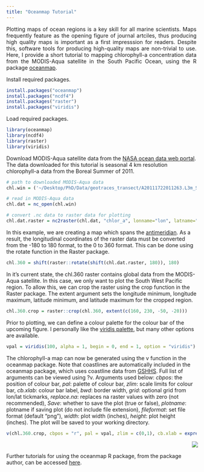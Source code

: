```yaml
---
title: "Oceanmap Tutorial"
---
```


<p style="text-align:justify">
Plotting maps of ocean regions is a key skill for all marine scientists. Maps frequently feature as the opening figure of journal artciles, thus producing high quality maps is important as a first impresssion for readers. Despite this, software tools for producing high-quality maps are non-trivial to use. Here, I provide a short tutorial to mapping chlorophyll-a concentration data from the MODIS-Aqua satellite in the South Pacific Ocean, using the R package [oceanmap](https://cran.r-project.org/web/packages/oceanmap/oceanmap.pdf).
</p>

Install required packages.

```r
install.packages("oceanmap")
install.packages("ncdf4")
install.packages("raster")
install.packages("viridis")
```
<p style="text-align:justify">

Load required packages.
```r
library(oceanmap)
library(ncdf4)
library(raster)
library(viridis)
```
<p style="text-align:justify">

Download MODIS-Aqua satellite data from the [NASA ocean data web portal](https://oceandata.sci.gsfc.nasa.gov/MODIS-Aqua/Mapped/). The data downloaded for this tutorial is seasonal 4 km resolution chlorophyll-a data from the Boreal Summer of 2011. 

```r
# path to downloaded MODIS-Aqua data
chl.win = ('~/Desktop/PhD/Data/geotraces_transect/A20111722011263.L3m_SNSU_CHL_chlor_a_4km.nc')

# read in MODIS-Aqua data
chl.dat = nc_open(chl.win)

# convert .nc data to raster data for plotting
chl.dat.raster = nc2raster(chl.dat, "chlor_a", lonname="lon", latname="lat", date=T)
```
<p style="text-align:justify">

In this example, we are creating a map which spans the [antimeridian](https://en.wikipedia.org/wiki/180th_meridian). As a result, the longitudinal coordinates of the raster data must be converted from the -180 to 180 format, to the 0 to 360 format. This can be done using the rotate function in the Raster package. 

```r
chl.360 = shift(raster::rotate(shift(chl.dat.raster, 180)), 180)
```
<p style="text-align:justify">

In it's current state, the chl.360 raster contains global data from the MODIS-Aqua satellite. In this case, we only want to plot the South West Pacific region. To allow this, we can crop the raster using the crop function in the Raster package. The extent argument sets the longitude minimum, longitude maximum, latitude minimum, and latitude maximum for the cropped region. 

```r
chl.360.crop = raster::crop(chl.360, extent(c(160, 230, -50, -20))) 
```
<p style="text-align:justify">

Prior to plotting, we can define a colour palette for the colour bar of the upcoming figure. I personally like the [viridis palette](https://cran.r-project.org/web/packages/viridis/vignettes/intro-to-viridis.html), but many other options are available. 

```r
vpal = viridis(100, alpha = 1, begin = 0, end = 1, option = "viridis")
```
<p style="text-align:justify">

The chlorophyll-a map can now be generated using the v function in the oceanmap package. Note that coastlines are automatically included in the oceanmap package, which uses coastline data from [GSHHS](https://www.ngdc.noaa.gov/mgg/shorelines/gshhs.html). Full list of arguments can be viewed using ?v. Arguments used below: *cbpos*: the position of colour bar, *pal*: palette of colour bar, *zlim*: scale limits for colour bar, *cb.xlab*: colour bar label, *bwd*: border width, *grid*: optional grid from lon/lat tickmarks, *replace.na*: replaces na raster values with zero (not recommended), *Save*: whether to save the plot (true or false), *plotname*: plotname if saving plot (do not include file extension), *fileformat*: set file format (default "png"), *width*: plot width (inches), *height*: plot height (inches). The plot will be saved to your working directory. 

```r
v(chl.360.crop, cbpos = "r", pal = vpal, zlim = c(0,1), cb.xlab = expression("Chlorophyll-a (mg m"^-3*")"), bwd = 0.01, grid = F, replace.na = F, Save = T, plotname = "sp_rmd_plot", fileformat = "png", width = 10, height = 5)
```
<center>
<div style="width:1000px; height=500px">
![](sp_rmd_plot.png)
</div>
</center>
<p style="text-align:justify">
Further tutorials for using the oceanmap R package, from the package author, can be accessed [here](https://www.researchgate.net/profile/Robert_Bauer9/publication/315494507_oceanmap_Mapping_oceanographic_data/links/58d2987292851cd76d346f65/oceanmap-Mapping-oceanographic-data.pdf).

